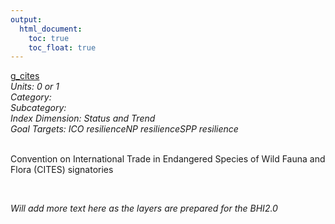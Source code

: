 ```yaml
---
output:
  html_document:
    toc: true
    toc_float: true
---
```


[g_cites](https://github.com/OHI-Science/bhi/blob/master/baltic/layers/g_cites_gl2018.csv)\
*Units: 0 or 1*\
*Category:*\
*Subcategory:*\
*Index Dimension: Status and Trend*\
*Goal Targets: ICO resilienceNP resilienceSPP resilience*\
<br>

Convention on International Trade in Endangered Species of Wild Fauna and Flora (CITES) signatories

<br>

*Will add more text here as the layers are prepared for the BHI2.0*

<br>



<br>

